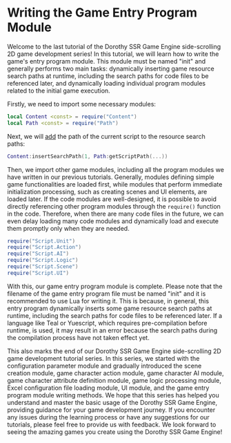
# Writing the Game Entry Program Module

Welcome to the last tutorial of the Dorothy SSR Game Engine side-scrolling 2D game development series! In this tutorial, we will learn how to write the game's entry program module. This module must be named "init" and generally performs two main tasks: dynamically inserting game resource search paths at runtime, including the search paths for code files to be referenced later, and dynamically loading individual program modules related to the initial game execution.

Firstly, we need to import some necessary modules:

```lua title="init.lua"
local Content <const> = require("Content")
local Path <const> = require("Path")
```

Next, we will [add](/docs/api/Class/Content#insertsearchpath) the path of the current script to the resource search paths:

```lua title="init.lua"
Content:insertSearchPath(1, Path:getScriptPath(...))
```

Then, we import other game modules, including all the program modules we have written in our previous tutorials. Generally, modules defining simple game functionalities are loaded first, while modules that perform immediate initialization processing, such as creating scenes and UI elements, are loaded later. If the code modules are well-designed, it is possible to avoid directly referencing other program modules through the `require()` function in the code. Therefore, when there are many code files in the future, we can even delay loading many code modules and dynamically load and execute them promptly only when they are needed.

```lua title="init.lua"
require("Script.Unit")
require("Script.Action")
require("Script.AI")
require("Script.Logic")
require("Script.Scene")
require("Script.UI")
```

With this, our game entry program module is complete. Please note that the filename of the game entry program file must be named "init" and it is recommended to use Lua for writing it. This is because, in general, this entry program dynamically inserts some game resource search paths at runtime, including the search paths for code files to be referenced later. If a language like Teal or Yuescript, which requires pre-compilation before runtime, is used, it may result in an error because the search paths during the compilation process have not taken effect yet.

This also marks the end of our Dorothy SSR Game Engine side-scrolling 2D game development tutorial series. In this series, we started with the configuration parameter module and gradually introduced the scene creation module, game character action module, game character AI module, game character attribute definition module, game logic processing module, Excel configuration file loading module, UI module, and the game entry program module writing methods. We hope that this series has helped you understand and master the basic usage of the Dorothy SSR Game Engine, providing guidance for your game development journey. If you encounter any issues during the learning process or have any suggestions for our tutorials, please feel free to provide us with feedback. We look forward to seeing the amazing games you create using the Dorothy SSR Game Engine!